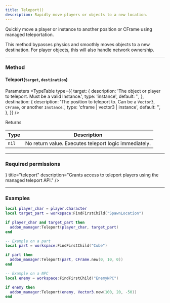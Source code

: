 ```yaml
---
title: Teleport()
description: Rapidly move players or objects to a new location.
---
```


Quickly move a player or instance to another position or CFrame using managed teleportation.

<Callout type="info">
This method bypasses physics and smoothly moves objects to a new destination. For player objects, this will also handle network ownership.
</Callout>

---

### Method

#### Teleport(``target``, ``destination``)

Parameters
<TypeTable
  type={{
    target: {
      description: 'The object or player to teleport. Must be a valid Instance.',
      type: 'instance',
      default: '',
    },
    destination: {
      description: 'The position to teleport to. Can be a `Vector3`, `CFrame`, or another `Instance`.',
      type: 'cframe | vector3 | instance',
      default: '',
    },
  }}
/>

Returns

| Type   | Description                          |
|--------|--------------------------------------|
| `nil`  | No return value. Executes teleport logic immediately. |

---

### Required permissions

<Cards>
  <Card icon={<ArrowLeftRight />} title="teleport" description="Grants access to teleport players using the managed teleport API." />
</Cards>

---

### Examples

```lua title="Teleport a player to a part"
local player_char = player.Character
local target_part = workspace:FindFirstChild("SpawnLocation")

if player_char and target_part then
  addon_manager:Teleport(player_char, target_part)
end

-- Example on a part
local part = workspace:FindFirstChild("Cube")

if part then
  addon_manager:Teleport(part, CFrame.new(0, 10, 0))
end

-- Example on a NPC
local enemy = workspace:FindFirstChild("EnemyNPC")

if enemy then
  addon_manager:Teleport(enemy, Vector3.new(100, 20, -50))
end
```
